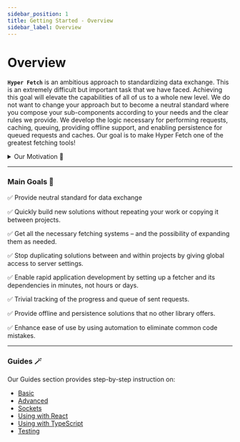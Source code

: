 ```yaml
---
sidebar_position: 1
title: Getting Started - Overview
sidebar_label: Overview
---
```


# Overview

**`Hyper Fetch`** is an ambitious approach to standardizing data exchange. This is an extremely difficult but important
task that we have faced. Achieving this goal will elevate the capabilities of all of us to a whole new level. We do not
want to change your approach but to become a neutral standard where you compose your sub-components according to your
needs and the clear rules we provide. We develop the logic necessary for performing requests, caching, queuing,
providing offline support, and enabling persistence for queued requests and caches. Our goal is to make Hyper Fetch one
of the greatest fetching tools!

<details>
<summary>Our Motivation 🎯</summary>

We got the idea for Hyper Fetch after leading several React projects. There are many great fetch libraries (like
`Axios`, `Fetch`, `SWR`, and `React Query`), but the logic that they provide is detached from each other – i.e. the
hooks are detached from the fetchers.

This gives users a lot of customization options, but it also comes with some issues. You’d need to build your logic
every time you start developing a new application. And there is no **schema** for data exchange and normalization, which
can block future features. We decided to overcome this issue by creating a _straightforward_, _opinionated_, yet
_flexible_ fetching solution. Hyper Fetch lets you change the parts of your system to make it work as you would like,
but it’s also more reusable – no more rewriting fetchers (and the whole program flow) with each new application!

With the Hyper Fetch approach, you have a tool that's packed with all sorts of development, testing, and maintenance
features. It just takes a few minutes to set up, and you're ready to go!

</details>

---

### Main Goals 🔮

✅ Provide neutral standard for data exchange

✅ Quickly build new solutions without repeating your work or copying it between projects.

✅ Get all the necessary fetching systems – and the possibility of expanding them as needed.

✅ Stop duplicating solutions between and within projects by giving global access to server settings.

✅ Enable rapid application development by setting up a fetcher and its dependencies in minutes, not hours or days.

✅ Trivial tracking of the progress and queue of sent requests.

✅ Provide offline and persistence solutions that no other library offers.

✅ Enhance ease of use by using automation to eliminate common code mistakes.

---

### Guides 🪄

Our Guides section provides step-by-step instruction on:

- [Basic](/guides/01-basic/setup.mdx)
- [Advanced](/guides/02-advanced/cancellation.mdx)
- [Sockets](/guides/03-sockets/setup.mdx)
- [Using with React](/guides/04-react/01-core/fetching.mdx)
- [Using with TypeScript](/guides/05-typescript/global-error.mdx)
- [Testing](/guides/06-testing/isolation.mdx)
